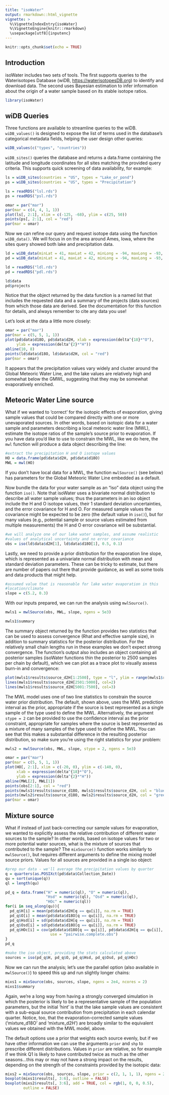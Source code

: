 ```yaml
---
title: "isoWater"
output: rmarkdown::html_vignette
vignette: >
  %\VignetteIndexEntry{isoWater}
  %\VignetteEngine{knitr::rmarkdown}
  \usepackage[utf8]{inputenc}
---
```


```r
knitr::opts_chunk$set(echo = TRUE)
```

## Introduction

isoWater includes two sets of tools. The first supports queries to the Waterisotopes Database (wiDB, [https://waterisotopesDB.org](https://wateriso.utah.edu/waterisotopes/pages/spatial_db/SPATIAL_DB.html)) to identify and download data. The second uses Bayesian estimation to infer information about the origin of a water sample based on its stable isotope ratios. 

```r
library(isoWater)
```

## wiDB Queries

Three functions are available to streamline queries to the wiDB. `wiDB_values()` is designed to expose the list of terms used in the database's categorical metadata fields, helping the user design other queries:

```r
wiDB_values(c("types", "countries"))
```

`wiDB_sites()` queries the database and returns a data.frame containing the latitude and longitude coordinates for all sites matching the provided query criteria. This supports quick screening of data availability, for example:

```r
ls = wiDB_sites(countries = "US", types = "Lake_or_pond")
ps = wiDB_sites(countries = "US", types = "Precipitation")
```

```r
ls = readRDS("lsl.rds")
ps = readRDS("psl.rds")
```

```r
omar = par("mar")
par(mar = c(4, 4, 1, 1))
plot(ls[, 2:1], xlim = c(-125, -68), ylim = c(25, 50))
points(ps[, 2:1], col = "red")
par(mar = omar)
```

Now we can refine our query and request isotope data using the function `wiDB_data()`. We will focus in on the area around Ames, Iowa, where the sites query showed both lake and precipitation data. 

```r
ld = wiDB_data(minLat = 41, maxLat = 42, minLong = -94, maxLong = -93, types = "Lake")
pd = wiDB_data(minLat = 41, maxLat = 42, minLong = -94, maxLong = -93, types = "Precipitation")
```

```r
ld = readRDS("ldl.rds")
pd = readRDS("pdl.rds")
```

```r
ld$data
pd$projects
```

Notice that the object returned by the data function is a named list that includes the requested data and a summary of the projects (data sources) from which those data are derived. See the documentation for this function for details, and always remember to cite any data you use!

Let's look at the data a little more closely:

```r
omar = par("mar")
par(mar = c(5, 5, 1, 1))
plot(pd$data$d18O, pd$data$d2H, xlab = expression(delta^{18}*"O"),
     ylab = expression(delta^{2}*"H"))
abline(10, 8)
points(ld$data$d18O, ld$data$d2H, col = "red")
par(mar = omar)
```

It appears that the precipitation values vary widely and cluster around the Global Meteoric Water Line, and the lake values are relatively high and somewhat below the GMWL, suggesting that they may be somewhat evaporatively enriched.

## Meteoric Water Line source

What if we wanted to 'correct' for the isotopic effects of evaporation, giving sample values that could be compared directly with one or more unevaporated sources. In other words, based on isotopic data for a water sample and parameters describing a local meteoric water line (MWL), estimate the isotope ratios of the sample's source prior to evaporation. If you have data you'd like to use to constrain the MWL, like we do here, the `mwl` function will produce a data object describing the line: 

```r
#extract the precipitation H and O isotope values
HO = data.frame(pd$data$d2H, pd$data$d18O)
MWL = mwl(HO)
```

If you don't have local data for a MWL, the function `mwlSource()` (see below) has parameters for the Global Meteoric Water Line embedded as a default.

Now bundle the data for your water sample as an "iso" data object using the function `iso()`. Note that isoWater uses a bivariate normal distribution to describe all water sample values; thus the parameters in an iso object include the H and O isotope values, their 1 standard deviation uncertainties, and the error covariance for H and O. For measured sample values the covariance might be expected to be zero (the default value in `iso()`), but for many values (e.g., potential sample or source values estimated from multiple measurements) the H and O error covariance will be substantial.

```r
#we will analyze one of our lake water samples, and assume realistic
#values of analytical uncertainty and no error covariance
obs = iso(ld$data$d2H[1], ld$data$d18O[1], 0.5, 0.1)
```

Lastly, we need to provide a prior distribution for the evaporation line slope, which is represented as a univariate normal distribution with mean and standard deviation parameters. These can be tricky to estimate, but there are number of papers out there that provide guidance, as well as some tools and data products that might help.

```r
#assumed value that is reasonable for lake water evaporation in this
#location/climate
slope = c(5.2, 0.3)
```

With our inputs prepared, we can run the analysis using `mwlSource()`. 

```r
mwls1 = mwlSource(obs, MWL, slope, ngens = 5e3)
```
```r
mwls1$summary
```


The summary object returned by the function provides two statistics that can be used to assess convergence (Rhat and effective sample size), in addition to summary statistics for the posterior distribution. For the relatively small chain lengths run in these examples we don't expect strong convergence. The function's output also includes an object containing all posterior samples (isoWater functions thin the posterior to 2500 samples per chain by default), which we can plot as a trace plot to visually assess burn-in and convergence:

```r
plot(mwls1$results$source_d2H[1:2500], type = "l", ylim = range(mwls1$results$source_d2H))
lines(mwls1$results$source_d2H[2501:5000], col=2)
lines(mwls1$results$source_d2H[5001:7500], col=3)
```

The MWL model uses one of two line statistics to constrain the source water prior distribution. The default, shown above, uses the MWL prediction interval as the prior, appropriate if the source is best represented as a single sample of the type used to define the MWL. Alternatively, the argument `stype = 2` can be provided to use the confidence interval as the prior constraint, appropriate for samples where the source is best represented as a mixture of many samples of the type used to define the MWL. You can see that this makes a substantial difference in the resulting posterior distribution, so make sure you're using the right statistics for your problem:

```r
mwls2 = mwlSource(obs, MWL, slope, stype = 2, ngens = 5e3)
```
```r
omar = par("mar")
par(mar = c(5, 5, 1, 1))
plot(HO[, 2:1], xlim = c(-20, 0), ylim = c(-140, 0),
     xlab = expression(delta^{18}*"O"),
     ylab = expression(delta^{2}*"H"))
abline(MWL[2], MWL[1])
points(obs[2:1], col = "red")
points(mwls1$results$source_d18O, mwls1$results$source_d2H, col = "blue")
points(mwls2$results$source_d18O, mwls2$results$source_d2H, col = "green")
par(mar = omar)
```

## Mixture source

What if instead of just back-correcting our sample values for evaporation, we wanted to explicitly assess the relative contribution of different water sources to the sample? In other words, based on isotope values for two or more potential water sources, what is the mixture of sources that contributed to the sample? The `mixSource()` function works similarly to `mwlSource()`, but requires different arguments to define the mixing model source priors. Values for all sources are provided in a single iso object:

```r
#prep our data - we'll average the precipitation values by quarter
q = quarters(as.POSIXct(pd$data$Collection_Date))
qu = sort(unique(q))
ql = length(qu)

pd_q = data.frame("H" = numeric(ql), "O" = numeric(ql),
                  "Hsd" = numeric(ql), "Osd" = numeric(ql),
                  "HOc" = numeric(ql))
for(i in seq_along(qu)){
  pd_q$H[i] = mean(pd$data$d2H[q == qu[i]], na.rm = TRUE)
  pd_q$O[i] = mean(pd$data$d18O[q == qu[i]], na.rm = TRUE)
  pd_q$Hsd[i] = sd(pd$data$d2H[q == qu[i]], na.rm = TRUE)
  pd_q$Osd[i] = sd(pd$data$d18O[q == qu[i]], na.rm = TRUE)
  pd_q$HOc[i] = cov(pd$data$d18O[q == qu[i]], pd$data$d2H[q == qu[i]],
                    use = "pairwise.complete.obs")
}
pd_q

#make the iso object, providing the stats calculated above
sources = iso(pd_q$H, pd_q$O, pd_q$Hsd, pd_q$Osd, pd_q$HOc)
```

Now we can run the analysis; let's use the parallel option (also available in `mwlSource()`) to speed this up and run slightly longer chains:

```r
mixs1 = mixSource(obs, sources, slope, ngens = 2e4, ncores = 2)
mixs1$summary
```

Again, we're a long way from having a strongly converged simulation in which the posterior is likely to be a representative sample of the population parameters, but the initial 'hint' is that the lake sample values are consistent with a sub-equal source contribution from precipitation in each calendar quarter. Notice, too, that the evaporation-corrected sample values ('mixture_d18O' and 'mixture_d2H') are broadly similar to the equivalent values we obtained with the MWL model, above.

The default options use a prior that weights each source evenly, but if we have other information we can use the arguments `prior` and `shp` to prescribe different distributions. Values in `prior` are relative, so for example if we think Q1 is likely to have contributed twice as much as the other seasons...this may or may not have a strong impact on the results, depending on the strength of the constraints provided by the isotopic data:

```r
mixs2 = mixSource(obs, sources, slope, prior = c(2, 1, 1, 1), ngens = 2e4, ncores = 2)
boxplot(mixs1$results[, 3:6], outline = FALSE)
boxplot(mixs2$results[, 3:6], add = TRUE, col = rgb(1, 0, 0, 0.5),
        outline = FALSE)
```


